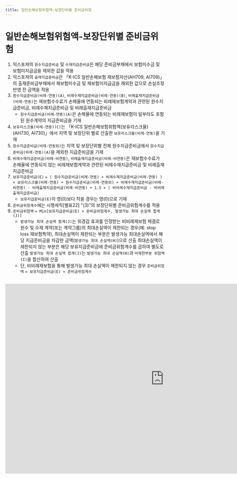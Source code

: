 ```yaml
---
title: 일반손해보험위험액-보장단위별 준비금위험
---
```

# 일반손해보험위험액-보장단위별 준비금위험

<Accordion multiple activeIndex={[]}>
<AccordionTab header="[작성 요령]">

1) 익스포져의 `원수지급준비금` 및 `수재지급준비금`은 해당 준비금부채에서 보험미수금 및 보험미지급금을 제외한 값을 적용
2) 익스포져의 `출재지급준비금`은 「K-ICS 일반손해보험 재보험자산(AH709, AI709)」의 출재준비금부채에서 재보험미수금 및 재보험미지급금을 제외한 값으로 손실조정 반영 전 금액을 적용
3) `원수지급준비금(비례-연동)(A)`, `비례수재지급준비금(비례-연동)(B)`, `비례출재지급준비금(비례-연동)`는 재보험수수료가 손해율에 연동되는 비례재보험계약과 관련된 원수지급준비금, 비례수재지급준비금 및 비례출재지급준비금
   - `원수지급준비금(비례-연동)(A)`은 손해율에 연동되는 비례재보험이 일부라도 포함된 원수계약의 지급준비금을 기재
4) `보유리스크율(비례-연동)(C)`는 「K-ICS 일반손해보험위험액(보유리스크율)(AH730, AI730)」에서 지역 및 보장단위 별로 산출한 `보유리스크율(비례-연동)`을 기재
5) `원수지급준비금(비례-연동외)`는 지역 및 보장단위별 전체 원수지급준비금에서 `원수지급준비금(비례-연동)(A)`을 제외한 지급준비금을 기재
6) `비례수재지급준비금(비례-비연동)`, `비례출재지급준비금(비례-비연동)`은 재보험수수료가 손해율에 연동되지 않는 비례재보험계약과 관련된 비례수재지급준비금 및 비례출재지급준비금
7) `보유지급준비금(E)` `= ( 원수지급준비금(비례-연동) + 비례수재지급준비금(비례-연동) ) × 보유리스크율(비례-연동) + 원수지급준비금(비례-연동외) + 비례수재지급준비금(비례-비연동) - 비례출재지급준비금(비례-비연동) + 1.5 × ( 비비례수재지급준비금 - 비비례출재지급준비금)`
   - `보유지급준비금(E)`이 영(0)보다 작을 경우는 영(0)으로 기재
8) `준비금위험계수`에는 시행세칙[별표22] <OverlayDemo id = "432_바"/>"(3)"의 보장단위별 준비금위험계수를 적용
9) `준비금위험액` `= Min[보유지급준비금(E) × 준비금위험계수, 발생가능 최대 손실액 합계(J)]`
   - `발생가능 최대 손실액 합계(J)`는 위경감 효과를 인정받는 비비례재보험 체결로 원수 및 수재 계약(또는 계약그룹)의 최대손실액이 제한되는 경우(예: stop loss 재보험특약),
     최대손실액이 제한되는 부분은 발생가능 최대손실액에서 해당 지급준비금을 차감한 금액(`발생가능 최대 손실액(H)`)으로 산출
     최대손실액이 제한되지 않는 부분은 해당 보유지급준비금에 준비금위험계수를 곱하여 별도로 산출
     `발생가능 최대 손실액 합계(J)`는 `발생가능 최대 손실액(H)`과 `비제한부분 위험액(I)`을 합산하여 산출
   - 단, 비비례재보험을 통해 발생가능 최대 손실액이 제한되지 않는 경우 `준비금위험액` `= 보유지급준비금(E) × 준비금위험계수`

</AccordionTab>
</Accordion>

<br/>

<iframe width="1000" height="600" frameBorder="0" scrolling="no"
src="https://onedrive.live.com/embed?resid=AB5F66CE0CF8D024%2116554&authkey=%21ACzRWZavyE-79hc&em=2
&AllowTyping=True
&wdAllowInteractivity=False&ActiveCell='4-4'!F10&Item='4-4'!A7:S203
&wdHideGridlines=True
&wdDownloadButton=False
&waccluster=PSG3">
</iframe>
